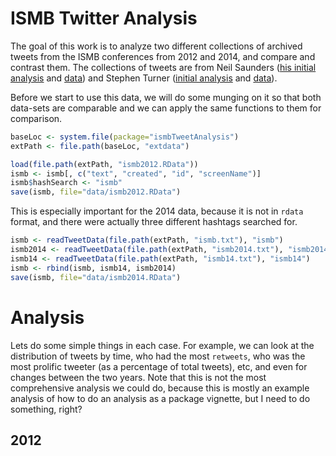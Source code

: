 <!--
%\VignetteEngine{knitr}
%\VignetteIndexEntry{ISMB Twitter Analysis}
-->

# ISMB Twitter Analysis

The goal of this work is to analyze two different collections of archived tweets from the ISMB conferences from 2012 and 2014, and compare and contrast them. The collections of tweets are from Neil Saunders ([his initial analysis](http://nsaunders.wordpress.com/2012/08/16/twitter-coverage-of-the-ismb-2012-meeting-some-statistics/) and [data](https://github.com/neilfws/Twitter/tree/master/ismb/data)) and Stephen Turner ([initial analysis](http://gettinggeneticsdone.blogspot.com/2013/05/automated-analysis-tweets-bioinformatics-twitterchive.html) and [data](https://github.com/stephenturner/twitterchive)).

Before we start to use this data, we will do some munging on it so that both data-sets are comparable and we can apply the same functions to them for comparison.

```r
baseLoc <- system.file(package="ismbTweetAnalysis")
extPath <- file.path(baseLoc, "extdata")
```

```r
load(file.path(extPath, "ismb2012.RData"))
ismb <- ismb[, c("text", "created", "id", "screenName")]
ismb$hashSearch <- "ismb"
save(ismb, file="data/ismb2012.RData")
```

This is especially important for the 2014 data, because it is not in `rdata` format, and there were actually three different hashtags searched for. 

```r
ismb <- readTweetData(file.path(extPath, "ismb.txt"), "ismb")
ismb2014 <- readTweetData(file.path(extPath, "ismb2014.txt"), "ismb2014")
ismb14 <- readTweetData(file.path(extPath, "ismb14.txt"), "ismb14")
ismb <- rbind(ismb, ismb14, ismb2014)
save(ismb, file="data/ismb2014.RData")
```

# Analysis

Lets do some simple things in each case. For example, we can look at the distribution of tweets by time, who had the most `retweets`, who was the most prolific tweeter (as a percentage of total tweets), etc, and even for changes between the two years. Note that this is not the most comprehensive analysis we could do, because this is mostly an example analysis of how to do an analysis as a package vignette, but I need to do something, right?

## 2012 


